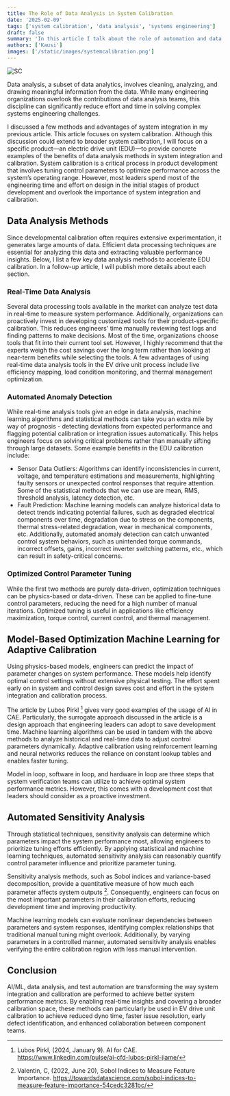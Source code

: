 ```yaml
---
title: The Role of Data Analysis in System Calibration
date: '2025-02-09'
tags: ['system calibration', 'data analysis', 'systems engineering']
draft: false
summary: 'In this article I talk about the role of automation and data analysis in system integration and calibration with a few examples and analysis techniques.'
authors: ['Kausi']
images: ['/static/images/systemcalibration.png']
---
```


![SC](/static/images/systemcalibration.png)

Data analysis, a subset of data analytics, involves cleaning, analyzing, and drawing meaningful information from the data. While many engineering organizations overlook the contributions of data analysis teams, this discipline can significantly reduce effort and time in solving complex systems engineering challenges.

I discussed a few methods and advantages of system integration in my previous article. This article focuses on system calibration. Although this discussion could extend to broader system calibration, I will focus on a specific product—an electric drive unit (EDU)—to provide concrete examples of the benefits of data analysis methods in system integration and calibration. System calibration is a critical process in product development that involves tuning control parameters to optimize performance across the system’s operating range. However, most leaders spend most of the engineering time and effort on design in the initial stages of product development and overlook the importance of system integration and calibration.
## Data Analysis Methods
Since developmental calibration often requires extensive experimentation, it generates large amounts of data. Efficient data processing techniques are essential for analyzing this data and extracting valuable performance insights. Below, I list a few key data analysis methods to accelerate EDU calibration. In a follow-up article, I will publish more details about each section.
### Real-Time Data Analysis

Several data processing tools available in the market can analyze test data in real-time to measure system performance. Additionally, organizations can proactively invest in developing customized tools for their product-specific calibration. This reduces engineers' time manually reviewing test logs and finding patterns to make decisions. Most of the time, organizations choose tools that fit into their current tool set. However, I highly recommend that the experts weigh the cost savings over the long term rather than looking at near-term benefits while selecting the tools. A few advantages of using real-time data analysis tools in the EV drive unit process include live efficiency mapping, load condition monitoring, and thermal management optimization.
### Automated Anomaly Detection

While real-time analysis tools give an edge in data analysis, machine learning algorithms and statistical methods can take you an extra mile by way of prognosis - detecting deviations from expected performance and flagging potential calibration or integration issues automatically. This helps engineers focus on solving critical problems rather than manually sifting through large datasets. Some example benefits in the EDU calibration include:

  - Sensor Data Outliers: Algorithms can identify inconsistencies in current, voltage, and temperature estimations and measurements, highlighting faulty sensors or unexpected control responses that require attention. Some of the statistical methods that we can use are mean, RMS, threshold analysis, latency detection, etc.
  - Fault Prediction: Machine learning models can analyze historical data to detect trends indicating potential failures, such as degraded electrical components over time, degradation due to stress on the components, thermal stress-related degradation, wear in mechanical components, etc. Additionally, automated anomaly detection can catch unwanted control system behaviors, such as unintended torque commands, incorrect offsets, gains, incorrect inverter switching patterns, etc., which can result in safety-critical concerns.
### Optimized Control Parameter Tuning

While the first two methods are purely data-driven, optimization techniques can be physics-based or data-driven. These can be applied to fine-tune control parameters, reducing the need for a high number of manual iterations. Optimized tuning is useful in applications like efficiency maximization, torque control, current control, and thermal management.
## Model-Based Optimization Machine Learning for Adaptive Calibration

Using physics-based models, engineers can predict the impact of parameter changes on system performance. These models help identify optimal control settings without extensive physical testing. The effort spent early on in system and control design saves cost and effort in the system integration and calibration process.

The article by Lubos Pirkl [^1] gives very good examples of the usage of AI in CAE. Particularly, the surrogate approach discussed in the article is a design approach that engineering leaders can adopt to save development time. Machine learning algorithms can be used in tandem with the above methods to analyze historical and real-time data to adjust control parameters dynamically. Adaptive calibration using reinforcement learning and neural networks reduces the reliance on constant lookup tables and enables faster tuning.

Model in loop, software in loop, and hardware in loop are three steps that system verification teams can utilize to achieve optimal system performance metrics. However, this comes with a development cost that leaders should consider as a proactive investment.
## Automated Sensitivity Analysis

Through statistical techniques, sensitivity analysis can determine which parameters impact the system performance most, allowing engineers to prioritize tuning efforts efficiently. By applying statistical and machine learning techniques, automated sensitivity analysis can reasonably quantify control parameter influence and prioritize parameter tuning.

Sensitivity analysis methods, such as Sobol indices and variance-based decomposition, provide a quantitative measure of how much each parameter affects system outputs [^2]. Consequently, engineers can focus on the most important parameters in their calibration efforts, reducing development time and improving productivity.

Machine learning models can evaluate nonlinear dependencies between parameters and system responses, identifying complex relationships that traditional manual tuning might overlook. Additionally, by varying parameters in a controlled manner, automated sensitivity analysis enables verifying the entire calibration region with less manual intervention.
## Conclusion

AI/ML, data analysis, and test automation are transforming the way system integration and calibration are performed to achieve better system performance metrics. By enabling real-time insights and covering a broader calibration space, these methods can particularly be used in EV drive unit calibration to achieve reduced dyno time, faster issue resolution, early defect identification, and enhanced collaboration between component teams.

[^1]: Lubos Pirkl, (2024, January 9). AI for CAE. https://www.linkedin.com/pulse/ai-cfd-lubos-pirkl-jiame/
[^2]: Valentin, C, (2022, June 20), Sobol Indices to Measure Feature Importance. https://towardsdatascience.com/sobol-indices-to-measure-feature-importance-54cedc3281bc/
